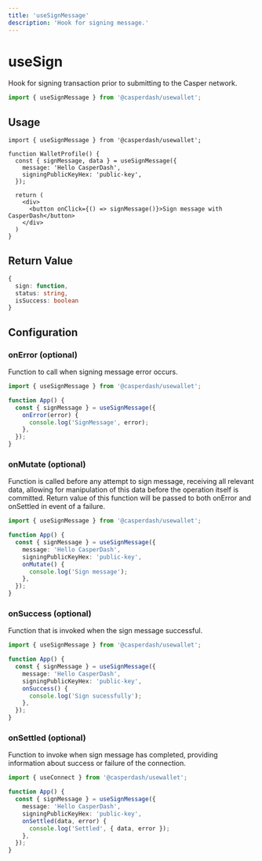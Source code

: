 ```yaml
---
title: 'useSignMessage'
description: 'Hook for signing message.'
---
```


# useSign

Hook for signing transaction prior to submitting to the Casper network.

```ts
import { useSignMessage } from '@casperdash/usewallet';
```

## Usage

```tsx
import { useSignMessage } from '@casperdash/usewallet';

function WalletProfile() {
  const { signMessage, data } = useSignMessage({
    message: 'Hello CasperDash',
    signingPublicKeyHex: 'public-key',
  });

  return (
    <div>
      <button onClick={() => signMessage()}>Sign message with CasperDash</button>
    </div>
  )
}
```

## Return Value

```ts
{
  sign: function,
  status: string,
  isSuccess: boolean
}
```

## Configuration

### onError (optional)

Function to call when signing message error occurs.

```ts
import { useSignMessage } from '@casperdash/usewallet';

function App() {
  const { signMessage } = useSignMessage({
    onError(error) {
      console.log('SignMessage', error);
    },
  });
}
```

### onMutate (optional)

Function is called before any attempt to sign message, receiving all relevant data, allowing for manipulation of this data before the operation itself is committed. Return value of this function will be passed to both onError and onSettled in event of a failure.

```ts
import { useSignMessage } from '@casperdash/usewallet';

function App() {
  const { signMessage } = useSignMessage({
    message: 'Hello CasperDash',
    signingPublicKeyHex: 'public-key',
    onMutate() {
      console.log('Sign message');
    },
  });
}
```

### onSuccess (optional)

Function that is invoked when the sign message successful.

```ts
import { useSignMessage } from '@casperdash/usewallet';

function App() {
  const { signMessage } = useSignMessage({
    message: 'Hello CasperDash',
    signingPublicKeyHex: 'public-key',
    onSuccess() {
      console.log('Sign sucessfully');
    },
  });
}
```

### onSettled (optional)

Function to invoke when sign message has completed, providing information about success or failure of the connection.

```ts
import { useConnect } from '@casperdash/usewallet';

function App() {
  const { signMessage } = useSignMessage({
    message: 'Hello CasperDash',
    signingPublicKeyHex: 'public-key',
    onSettled(data, error) {
      console.log('Settled', { data, error });
    },
  });
}
```
